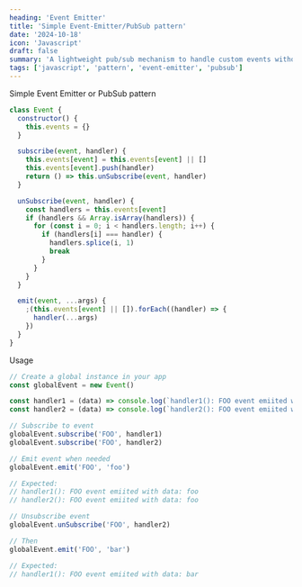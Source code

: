 ```yaml
---
heading: 'Event Emitter'
title: 'Simple Event-Emitter/PubSub pattern'
date: '2024-10-18'
icon: 'Javascript'
draft: false
summary: 'A lightweight pub/sub mechanism to handle custom events without adding a full-blown library.'
tags: ['javascript', 'pattern', 'event-emitter', 'pubsub']
---
```


Simple Event Emitter or PubSub pattern <Twemoji emoji="owl" />

```javascript
class Event {
  constructor() {
    this.events = {}
  }

  subscribe(event, handler) {
    this.events[event] = this.events[event] || []
    this.events[event].push(handler)
    return () => this.unSubscribe(event, handler)
  }

  unSubscribe(event, handler) {
    const handlers = this.events[event]
    if (handlers && Array.isArray(handlers)) {
      for (const i = 0; i < handlers.length; i++) {
        if (handlers[i] === handler) {
          handlers.splice(i, 1)
          break
        }
      }
    }
  }

  emit(event, ...args) {
    ;(this.events[event] || []).forEach((handler) => {
      handler(...args)
    })
  }
}
```

Usage

```javascript
// Create a global instance in your app
const globalEvent = new Event()

const handler1 = (data) => console.log(`handler1(): FOO event emiited with data: ${data}`)
const handler2 = (data) => console.log(`handler2(): FOO event emiited with data: ${data}`)

// Subscribe to event
globalEvent.subscribe('FOO', handler1)
globalEvent.subscribe('FOO', handler2)

// Emit event when needed
globalEvent.emit('FOO', 'foo')

// Expected:
// handler1(): FOO event emiited with data: foo
// handler2(): FOO event emiited with data: foo

// Unsubscribe event
globalEvent.unSubscribe('FOO', handler2)

// Then
globalEvent.emit('FOO', 'bar')

// Expected:
// handler1(): FOO event emiited with data: bar
```

